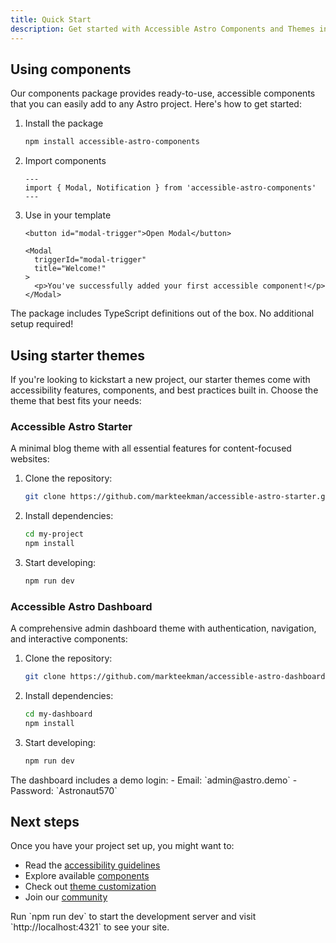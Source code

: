 ```yaml
---
title: Quick Start
description: Get started with Accessible Astro Components and Themes in minutes.
---
```



## Using components

Our components package provides ready-to-use, accessible components that you can easily add to any Astro project. Here's how to get started:

<Steps>

1. Install the package

    ```bash
    npm install accessible-astro-components
    ```

2. Import components

    ```astro
    ---
    import { Modal, Notification } from 'accessible-astro-components'
    ---
    ```

3. Use in your template

    ```astro
    <button id="modal-trigger">Open Modal</button>

    <Modal
      triggerId="modal-trigger"
      title="Welcome!"
    >
      <p>You've successfully added your first accessible component!</p>
    </Modal>
    ```

</Steps>

<Aside type="tip" title="TypeScript">
  The package includes TypeScript definitions out of the box. No additional setup required!
</Aside>

## Using starter themes

If you're looking to kickstart a new project, our starter themes come with accessibility features, components, and best practices built in. Choose the theme that best fits your needs:

### Accessible Astro Starter

A minimal blog theme with all essential features for content-focused websites:

<Steps>

1. Clone the repository:
    ```bash
    git clone https://github.com/markteekman/accessible-astro-starter.git my-project
    ```

2. Install dependencies:
    ```bash
    cd my-project
    npm install
    ```

3. Start developing:
    ```bash
    npm run dev
    ```

</Steps>

### Accessible Astro Dashboard

A comprehensive admin dashboard theme with authentication, navigation, and interactive components:

<Steps>

1. Clone the repository:
    ```bash
    git clone https://github.com/markteekman/accessible-astro-dashboard.git my-dashboard
    ```

2. Install dependencies:
    ```bash
    cd my-dashboard
    npm install
    ```

3. Start developing:
    ```bash
    npm run dev
    ```

</Steps>

<Aside type="note" title="Authentication">
  The dashboard includes a demo login:
  - Email: `admin@astro.demo`
  - Password: `Astronaut570`
</Aside>

## Next steps

Once you have your project set up, you might want to:
- Read the [accessibility guidelines](/getting-started/accessibility)
- Explore available [components](/components/accordion)
- Check out [theme customization](/themes/accessible-astro-starter#customization)
- Join our [community](/getting-started/introduction#community)

<Aside type="tip" title="Development">
  Run `npm run dev` to start the development server and visit `http://localhost:4321` to see your site.
</Aside>
